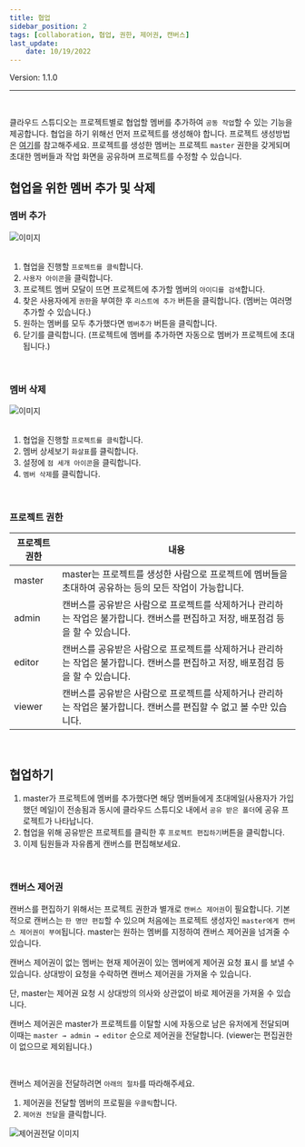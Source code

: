 ```yaml
---
title: 협업
sidebar_position: 2
tags: [collaboration, 협업, 권한, 제어권, 캔버스]
last_update: 
    date: 10/19/2022
---
```



<span className="theme-doc-version-badge badge badge--secondary">
    Version: 1.1.0
</span>

<hr />
<br />

클라우드 스튜디오는 프로젝트별로 협업할 멤버를 추가하여 ```공동 작업```할 수 있는 기능을 제공합니다. 
협업을 하기 위해선 먼저 프로젝트를 생성해야 합니다. 프로젝트 생성방법은 [여기](/docs/start/create-project.mdx)를 참고해주세요.
프로젝트를 생성한 멤버는 프로젝트 ```master``` 권한을 갖게되며 초대한 멤버들과 작업 화면을 공유하며 프로젝트를 수정할 수 있습니다.

## 협업을 위한 멤버 추가 및 삭제

### 멤버 추가

<div className={styles.imgWrap}>
    <img src={ collaboration02 } alt="이미지" />
</div>

<br />

1. 협업을 진행할 ```프로젝트를 클릭```합니다.
2. ```사용자 아이콘```을 클릭합니다.
3. 프로젝트 멤버 모달이 뜨면 프로젝트에 추가할 멤버의 ```아이디를 검색```합니다.
4. 찾은 사용자에게 ```권한```을 부여한 후 ```리스트에 추가``` 버튼을 클릭합니다. (멤버는 여러명 추가할 수 있습니다.)
5. 원하는 멤버를 모두 추가했다면 ```멤버추가``` 버튼을 클릭합니다.
6. 닫기를 클릭합니다. (프로젝트에 멤버를 추가하면 자동으로 멤버가 프로젝트에 초대됩니다.)

<br />

### 멤버 삭제

<div className={styles.imgWrap}>
    <img src={ collaboration03 } alt="이미지" />
</div>

<br />

1. 협업을 진행할 ```프로젝트를 클릭```합니다.
2. 멤버 상세보기 ```화살표```를 클릭합니다.
3. 설정에 ```점 세개 아이콘```을 클릭합니다.
4. ```멤버 삭제```를 클릭합니다. 



<br />

### 프로젝트 권한

| 프로젝트 권한 | 내용           |
| ---------- | -------------- | 
| master | master는 프로젝트를 생성한 사람으로 프로젝트에 멤버들을 초대하여 공유하는 등의 모든 작업이 가능합니다.|       
| admin | 캔버스를 공유받은 사람으로 프로젝트를 삭제하거나 관리하는 작업은 불가합니다. 캔버스를 편집하고 저장, 배포점검 등을 할 수 있습니다.|
| editor | 캔버스를 공유받은 사람으로 프로젝트를 삭제하거나 관리하는 작업은 불가합니다. 캔버스를 편집하고 저장, 배포점검 등을 할 수 있습니다.|
| viewer | 캔버스를 공유받은 사람으로 프로젝트를 삭제하거나 관리하는 작업은 불가합니다. 캔버스를 편집할 수 없고 볼 수만 있습니다.|

<br />

## 협업하기

1. master가 프로젝트에 멤버를 추가했다면 해당 멤버들에게 초대메일(사용자가 가입했던 메일)이 전송됨과 동시에 클라우드 스튜디오 내에서 ```공유 받은 폴더```에 공유 프로젝트가 나타납니다.
2. 협업을 위해 공유받은 프로젝트를 클릭한 후 ```프로젝트 편집하기```버튼을 클릭합니다.
3. 이제 팀원들과 자유롭게 캔버스를 편집해보세요.

<br />

### 캔버스 제어권

캔버스를 편집하기 위해서는 프로젝트 권한과 별개로 ```캔버스 제어권```이 필요합니다.
기본적으로 캔버스는 ```한 명만 편집```할 수 있으며 처음에는 프로젝트 생성자인
```master에게 캔버스 제어권이 부여```됩니다. master는 원하는 멤버를 지정하여 캔버스 제어권을
넘겨줄 수 있습니다.

<p />

캔버스 제어권이 없는 멤버는 현재 제어권이 있는 멤버에게 <highlight color="#206FD6">제어권 요청 표시</highlight> 를 보낼 수 있습니다. 상대방이 요청을 수락하면 캔버스 제어권을 가져올 수 있습니다. 

<admonition>
  <p>
    단, master는 제어권 요청 시 상대방의 의사와 상관없이 바로 제어권을 가져올 수 있습니다. 
  </p>
</admonition>

<p />

캔버스 제어권은 master가 프로젝트를 이탈할 시에 자동으로 남은 유저에게 전달되며
이때는 ```master → admin → editor``` 순으로 제어권을 전달합니다. (viewer는 편집권한이 없으므로 제외됩니다.)

<br />

캔버스 제어권을 전달하려면 ```아래의 절차```를 따라해주세요.
1. 제어권을 전달할 멤버의 프로필을 ```우클릭```합니다.
2. ```제어권 전달```을 클릭합니다.

<div className={styles.imgWrap}>
    <img src={ collaboration01 } alt="제어권전달 이미지" />
</div>